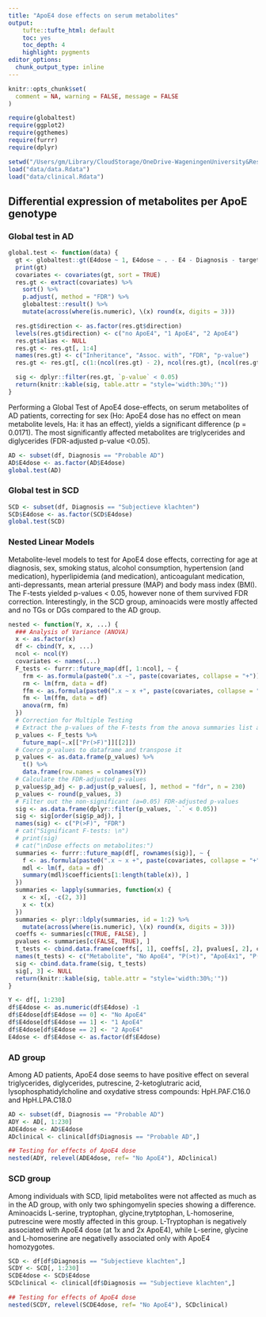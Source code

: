 ```yaml
---
title: "ApoE4 dose effects on serum metabolites"
output:
    tufte::tufte_html: default
    toc: yes
    toc_depth: 4
    highlight: pygments
editor_options:
  chunk_output_type: inline
---
```

```r
knitr::opts_chunk$set(
  comment = NA, warning = FALSE, message = FALSE
)
```

```r
require(globaltest)
require(ggplot2)
require(ggthemes)
require(furrr)
require(dplyr)
```

```r
setwd("/Users/gm/Library/CloudStorage/OneDrive-WageningenUniversity&Research/Documents/Thesis/")
load("data/data.Rdata")
load("data/clinical.Rdata")
```

## Differential expression of metabolites per ApoE genotype

### Global test in AD
```r
global.test <- function(data) {
  gt <- globaltest::gt(E4dose ~ 1, E4dose ~ . - E4 - Diagnosis - target, data = data, standardize = TRUE)
  print(gt)
  covariates <- covariates(gt, sort = TRUE)
  res.gt <- extract(covariates) %>%
    sort() %>%
    p.adjust(, method = "FDR") %>%
    globaltest::result() %>%
    mutate(across(where(is.numeric), \(x) round(x, digits = 3)))

  res.gt$direction <- as.factor(res.gt$direction)
  levels(res.gt$direction) <- c("no ApoE4", "1 ApoE4", "2 ApoE4")
  res.gt$alias <- NULL
  res.gt <- res.gt[, 1:4]
  names(res.gt) <- c("Inheritance", "Assoc. with", "FDR", "p-value")
  res.gt <- res.gt[, c(1:(ncol(res.gt) - 2), ncol(res.gt), (ncol(res.gt) - 1))]

  sig <- dplyr::filter(res.gt, `p-value` < 0.05)
  return(knitr::kable(sig, table.attr = "style='width:30%;'"))
}
```
Performing a Global Test of ApoE4 dose-effects, on serum metabolites of AD patients, correcting for sex (Ho: ApoE4 dose has no effect on mean metabolite levels, Ha: it has an effect), yields a significant difference (p = 0.0171). The most significantly affected metabolites are triglycerides and diglycerides (FDR-adjusted p-value <0.05).
```r
AD <- subset(df, Diagnosis == "Probable AD")
AD$E4dose <- as.factor(AD$E4dose)
global.test(AD)
```
### Global test in SCD
```r
SCD <- subset(df, Diagnosis == "Subjectieve klachten")
SCD$E4dose <- as.factor(SCD$E4dose)
global.test(SCD)
```

### Nested Linear Models
Metabolite-level models to test for ApoE4 dose effects, correcting for age at diagnosis, sex, smoking status, alcohol consumption, hypertension (and medication), hyperlipidemia (and medication), anticoagulant medication, anti-depressants, mean arterial pressure (MAP) and body mass index (BMI). The F-tests yielded p-values < 0.05, however none of them survived FDR correction. Interestingly, in the SCD group, aminoacids were mostly affected and no TGs or DGs compared to the AD group.
```r
nested <- function(Y, x, ...) {
  ### Analysis of Variance (ANOVA)
  x <- as.factor(x)
  df <- cbind(Y, x, ...)
  ncol <- ncol(Y)
  covariates <- names(...)
  F_tests <- furrr::future_map(df[, 1:ncol], ~ {
    frm <- as.formula(paste0(".x ~", paste(covariates, collapse = "+")))
    rm <- lm(frm, data = df)
    ffm <- as.formula(paste0(".x ~ x +", paste(covariates, collapse = "+")))
    fm <- lm(ffm, data = df)
    anova(rm, fm)
  })
  # Correction for Multiple Testing
  # Extract the p-values of the F-tests from the anova summaries list and store them in p_values
  p_values <- F_tests %>%
    future_map(~.x[["Pr(>F)"]][[2]])
  # Coerce p_values to dataframe and transpose it
  p_values <- as.data.frame(p_values) %>%
    t() %>%
    data.frame(row.names = colnames(Y))
  # Calculate the FDR-adjusted p-values
  p_values$p_adj <- p.adjust(p_values[, ], method = "fdr", n = 230)
  p_values <- round(p_values, 3)
  # Filter out the non-significant (a=0.05) FDR-adjusted p-values
  sig <- as.data.frame(dplyr::filter(p_values, `.` < 0.05))
  sig <- sig[order(sig$p_adj), ]
  names(sig) <- c("P(>F)", "FDR")
  # cat("Significant F-tests: \n")
  # print(sig)
  # cat("\nDose effects on metabolites:")
  summaries <- furrr::future_map(df[, rownames(sig)], ~ {
    f <- as.formula(paste0(".x ~ x +", paste(covariates, collapse = "+")))
    mdl <- lm(f, data = df)
    summary(mdl)$coefficients[1:length(table(x)), ]
  })
  summaries <- lapply(summaries, function(x) {
    x <- x[, -c(2, 3)]
    x <- t(x)
  })
  summaries <- plyr::ldply(summaries, id = 1:2) %>%
    mutate(across(where(is.numeric), \(x) round(x, digits = 3)))
  coeffs <- summaries[c(TRUE, FALSE), ]
  pvalues <- summaries[c(FALSE, TRUE), ]
  t_tests <- cbind.data.frame(coeffs[, 1], coeffs[, 2], pvalues[, 2], coeffs[, 3], pvalues[, 3], coeffs[, 4], pvalues[, 4])
  names(t_tests) <- c("Metabolite", "No ApoE4", "P(>t)", "ApoE4x1", "P(>t)", "ApoE4x2", "P(>t)")
  sig <- cbind.data.frame(sig, t_tests)
  sig[, 3] <- NULL
  return(knitr::kable(sig, table.attr = "style='width:30%;'"))
}
```
```r
Y <- df[, 1:230]
df$E4dose <- as.numeric(df$E4dose) -1
df$E4dose[df$E4dose == 0] <- "No ApoE4"
df$E4dose[df$E4dose == 1] <- "1 ApoE4"
df$E4dose[df$E4dose == 2] <- "2 ApoE4"
E4dose <- df$E4dose <- as.factor(df$E4dose)
```
### AD group
Among AD patients, ApoE4 dose seems to have positive effect on several  triglycerides, diglycerides, putrescine, 2-ketoglutraric acid, lysophosphatidylcholine and oxydative stress compounds: HpH.PAF.C16.0 and HpH.LPA.C18.0
```r
AD <- subset(df, Diagnosis == "Probable AD")
ADY <- AD[, 1:230]
ADE4dose <- AD$E4dose
ADclinical <- clinical[df$Diagnosis == "Probable AD",]

## Testing for effects of ApoE4 dose
nested(ADY, relevel(ADE4dose, ref= "No ApoE4"), ADclinical)
```

### SCD group
Among individuals with SCD, lipid metabolites were not affected as much as in the AD group, with only two sphingomyelin species showing a difference. Aminoacids L-serine, tryptophan, glycine,trytptophan, L-homoserine, putrescine were mostly affected in this group. L-Tryptophan is negatively associated with ApoE4 dose (at 1x and 2x ApoE4), while L-serine, glycine and L-homoserine are negativelly associated only with ApoE4 homozygotes.
```r
SCD <- df[df$Diagnosis == "Subjectieve klachten",]
SCDY <- SCD[, 1:230]
SCDE4dose <- SCD$E4dose
SCDclinical <- clinical[df$Diagnosis == "Subjectieve klachten",]

## Testing for effects of ApoE4 dose
nested(SCDY, relevel(SCDE4dose, ref= "No ApoE4"), SCDclinical)
```

